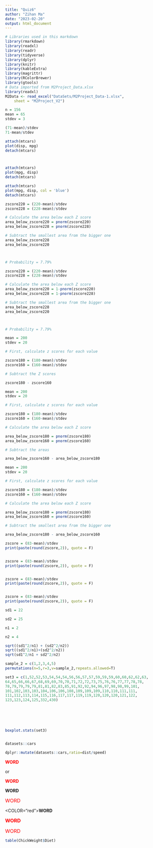 ---
title: "Quiz6"
author: "Zihan Ma"
date: "2023-02-20"
output: html_document
---


```{r libraries data, message=FALSE, warning=FALSE}
# Libraries used in this markdown
library(rmarkdown)
library(readxl)
library(readr)
library(tidyverse)
library(dplyr)
library(knitr)
library(kableExtra)
library(magrittr)
library(RColorBrewer)
library(gtools)
# Data imported from M2Project_Data.xlsx
library(readxl)
M2Data <- read_excel("DataSets/M2Project_Data-1.xlsx", 
    sheet = "M2Project_V2")
```


```{r}
n = 156
mean = 65
stdev = 3

(71-mean)/stdev 
71-mean/stdev
```

```{r}
attach(mtcars)
plot(disp, mpg)
detach(mtcars)



attach(mtcars)
plot(mpg, disp)
detach(mtcars)

attach(mtcars)
plot(mpg, disp, col = 'blue')
detach(mtcars)
```
```{r}
zscore220 = (220-mean)/stdev
zscore228 = (228-mean)/stdev

# Calculate the area below each Z score
area_below_zscore220 = pnorm(zscore220)
area_below_zscore228 = pnorm(zscore228)

# Subtract the smallest area from the bigger one
area_below_zscore228
area_below_zscore220



# Probability = 7.79%
```
```{r}
zscore220 = (220-mean)/stdev
zscore228 = (228-mean)/stdev

# Calculate the area below each Z score
area_below_zscore220 = 1-pnorm(zscore220)
area_below_zscore228 = 1-pnorm(zscore228)

# Subtract the smallest area from the bigger one
area_below_zscore228
area_below_zscore220



# Probability = 7.79%
```
```{r}
mean = 200
stdev = 20

# First, calculate z scores for each value

zscore180 = (180-mean)/stdev
zscore160 = (160-mean)/stdev

# Subtract the Z scores

zscore180 - zscore160
```

```{r}
mean = 200
stdev = 20

# First, calculate z scores for each value

zscore180 = (180-mean)/stdev
zscore160 = (160-mean)/stdev

# Calculate the area below each Z score

area_below_zscore180 = pnorm(zscore180)
area_below_zscore160 = pnorm(zscore160)

# Subtract the areas

area_below_zscore160 - area_below_zscore180

```

```{r}
mean = 200
stdev = 20

# First, calculate z scores for each value

zscore180 = (180-mean)/stdev
zscore160 = (160-mean)/stdev

# Calculate the area below each Z score

area_below_zscore180 = pnorm(zscore180)
area_below_zscore160 = pnorm(zscore160)

# Subtract the smallest area from the bigger one

area_below_zscore180 - area_below_zscore160

```
```{r}
zscore = (83-mean)/stdev
print(paste(round(zscore,2)), quote = F)


zscore = (83-mean)/stdev
print(paste(round(zscore,2)), quote = F)


zscore = (83-mean)/stdev
print(paste(round(zscore,2)), quote = F)


zscore = (83-mean)/stdev
print(paste(round(zscore,2)), quote = F)

```

```{r}
sd1 = 22

sd2 = 25

n1 = 2

n2 = 4

sqrt((sd1^2/n1) + (sd2^2/n2))
sqrt((sd1^2/n1)+(sd2^2/n2))
sqrt(sd1^2/n1 + sd2^2/n2)
```

```{r}
sample_2 = c(1,2,3,4,5)
permutations(n=5,r=3,v=sample_2,repeats.allowed=T)
```

```{r}


set3 = c(1,52,52,53,54,54,54,56,56,57,57,59,59,59,60,60,62,62,63,
64,65,66,66,67,68,69,69,70,70,71,72,72,73,75,76,76,77,77,78,78,
78,79,79,79,79,81,81,82,83,85,91,92,92,94,96,97,98,98,99,101,
101,102,103,103,104,106,106,108,109,109,109,110,110,111,111,
111,112,113,114,115,116,117,117,119,119,120,120,120,121,122,
123,123,124,125,332,430)






boxplot.stats(set3)



```

```{r}
datasets::cars

dplyr::mutate(datasets::cars,ratio=dist/speed)

```

<FONT COLOR="red"><B>WORD</B></FONT>

or

<FONT STYLE="color:red; font-weight:bold;">WORD</FONT>


<FONT RED><B>WORD</B></FONT>

<FONT SIZE = 3, color="red">WORD</FONT>

<COLOR="red"><B>WORD</B></COLOR>

<FONT SIZE = 3, color="red"><B>WORD</B></FONT>

<FONT SIZE = 3, color="red"><Bold>WORD</B></FONT>


```{r}
table(ChickWeight$Diet)

```

































